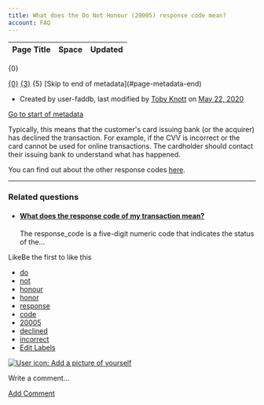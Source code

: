 ```yaml
---
title: What does the Do Not Honour (20005) response code mean?
account: FAQ 
---
```


<table class="aui"> <thead> <tr class="header"> <th class="search-result-title">Page Title</th> <th class="search-result-space">Space</th> <th class="search-result-date">Updated</th> </tr> </thead> </table> <p class="search-result-count">{0}</p> <tr class="search-result"> <td class="search-result-title"><a href="{1}" class="content-type-{2}"><span>{0}</span></a></td> <td class="search-result-space"><a class="space" href="/display/{4}/" title="{3}">{3}</a></td> <td class="search-result-date"><span class="date" title="{6}">{5}</span></td> </tr> [Skip to end of metadata](#page-metadata-end)

*   Created by user-faddb, last modified by [Toby Knott](    /display/~toby.knott
    ) on [May 22, 2020](/pages/diffpagesbyversion.action?pageId=721100&selectedPageVersions=2&selectedPageVersions=3 "Show changes")

[Go to start of metadata](#page-metadata-start)

Typically, this means that the customer's card issuing bank (or the acquirer) has declined the transaction. For example, if the CVV is incorrect or the card cannot be used for online transactions. The cardholder should contact their issuing bank to understand what has happened.

You can find out about the other response codes [here](/display/DOCS/Response+codes).

* * *

### Related questions

*   #### [What does the response code of my transaction mean?](/pages/viewpage.action?pageId=721098)
    
    The response\_code is a five-digit numeric code that indicates the status of the...

LikeBe the first to like this

*   [do](/label/FAQ/do)
*   [not](/label/FAQ/not)
*   [honour](/label/FAQ/honour)
*   [honor](/label/FAQ/honor)
*   [response](/label/FAQ/response)
*   [code](/label/FAQ/code)
*   [20005](/label/FAQ/20005)
*   [declined](/label/FAQ/declined)
*   [incorrect](/label/FAQ/incorrect)
*   [Edit Labels](# "Edit Labels (Type 'l')")

[![User icon: Add a picture of yourself](/s/en_GB/7901/abf7b35644d5a5d1d7e4b0969a83e8eb2b569fb5/_/images/icons/profilepics/add_profile_pic.svg)](/users/profile/editmyprofilepicture.action)

Write a comment…

[Add Comment](/pages/viewpage.action?pageId=721100&showComments=true&showCommentArea=true#addcomment)
